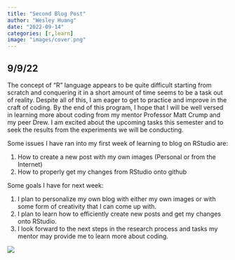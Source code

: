 ```yaml
---
title: "Second Blog Post"
author: "Wesley Huang"
date: "2022-09-14"
categories: [r,learn]
image: "images/cover.png"
---
```


## 9/9/22

The concept of "R" language appears to be quite difficult starting from scratch and conquering it in a short amount of time seems to be a task out of reality. Despite all of this, I am eager to get to practice and improve in the craft of coding. By the end of this program, I hope that I will be well versed in learning more about coding from my mentor Professor Matt Crump and my peer Drew. I am excited about the upcoming tasks this semester and to seek the results from the experiments we will be conducting.

Some issues I have ran into my first week of learning to blog on RStudio are:

1.  How to create a new post with my own images (Personal or from the Internet)
2.  How to properly get my changes from RStudio onto github

Some goals I have for next week:

1.  I plan to personalize my own blog with either my own images or with some form of creativity that I can come up with.
2.  I plan to learn how to efficiently create new posts and get my changes onto RStudio.
3.  I look forward to the next steps in the research process and tasks my mentor may provide me to learn more about coding.

![](images/Screen%20Shot%202022-09-14%20at%2012.27.46%20PM.png)
